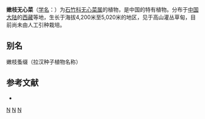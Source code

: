 {{Speciesbox
| taxon = Arenaria(植物) ramellata
| binomial_authority = Williams
}}

'''嫩枝无心菜'''（[[学名|学名]]：{{lang|la|''Arenaria ramellata''}}）为[[石竹科|石竹科]][[无心菜属|无心菜属]]的植物，是中国的特有植物。分布于[[中国大陆|中国大陆]]的[[西藏|西藏]]等地，生长于海拔4,200米至5,020米的地区，见于高山灌丛草甸，目前尚未由人工引种栽培。

== 别名 ==
嫩枝蚤缀（拉汉种子植物名称）

== 参考文献 ==
<div class="references-small">
* {{cite web| url =http://www.bioinfo.cn/db05/KmzwSpecies.php?action=view&id=3666| title =嫩枝无心菜| work =《中国高等植物数据库全库》| publisher =中国科学院微生物研究所| author =昆明植物研究所| accessdate =2009-02-24| deadurl =yes| archiveurl =https://web.archive.org/web/20160305073015/http://www.bioinfo.cn/db05/KmzwSpecies.php?action=view&id=3666| archivedate =2016-03-05}}
</div>
{{Taxonbar|from=Q10944022}}

[[Category:无心菜属|N]]
[[Category:中国特有植物|N]]
[[Category:西藏植物|N]]